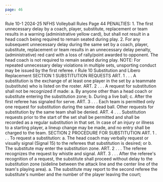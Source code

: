 ```yaml
---
page: 46
---
```


Rule 10-1 2024-25 NFHS Volleyball Rules Page 44 PENALTIES: 1. The first unnecessary delay by a coach, player, substitute, replacement or team results in a warning (administrative yellow card), but shall not result in a head coach being required to remain seated during play. 2. For any subsequent unnecessary delay during the same set by a coach, player, substitute, replacement or team results in an unnecessary delay penalty, (administrative) red card with a loss of rally/point awarded to opponent. The head coach is not required to remain seated during play. NOTE: For repeated unnecessary delay violations in multiple sets, unsporting conduct may be issued by the first referee. r Rule 10 Substitution and Libero Replacement SECTION 1 SUBSTITUTION REQUESTS ART. 1 . . . A substitution is the exchange of at least one player in the set by a teammate (substitute) who is listed on the roster. ART. 2 . . . A request for substitution shall not be recognized if made: a. By anyone other than a head coach or substitute entering the substitution zone; b. During a live ball; c. After the first referee has signaled for serve. ART. 3 . . . Each team is permitted only one request for substitution during the same dead ball. Other requests for substitution by the same team shall be denied. ART. 4 . . . Substitution requests prior to the start of the set shall be permitted and shall be recorded as a regular substitution in that set. In case of an injury or illness to a starting player, a lineup change may be made, and no entry shall be charged to the team. SECTION 2 PROCEDURE FOR SUBSTITUTION ART. 1 . . . To request a substitution: a. The head coach may verbally request or visually signal (Signal 15) to the referees that substitution is desired; or b. The substitute may enter the substitution zone. ART. 2 . . . The referee recognizes the request by whistle and signal. ART. 3 . . . After the referee's recognition of a request, the substitute shall proceed without delay to the substitution zone (sideline between the attack line and the center line of the team's playing area). a. The substitute may report to the second referee the substitute's number and the number of the player leaving the court;
